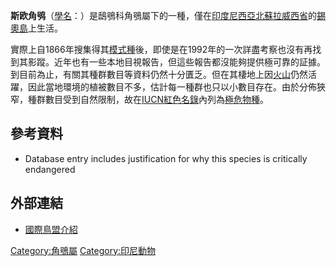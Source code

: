 {{Speciesbox
| name = 斯欧角鸮
| image = Otus siaoensis 2012 Indonesia stamp.jpg
| image_width = 250px
| status = CR 
| status_system = iucn3.1
| genus = Otus
| species = siaoensis
| authority = ([[Hermann_Schlegel|Schlegel]], 1873)
}}

'''斯欧角鸮'''（[[學名|學名]]：''{{lang|la|Otus siaoensis}}''）是鴟鴞科角鴞屬下的一種，僅在[[印度尼西亞|印度尼西亞]][[北蘇拉威西省|北蘇拉威西省]]的[[錫奧島|錫奧島]]上生活。

實際上自1866年搜集得其[[模式種|模式種]]後，即使是在1992年的一次詳盡考察也沒有再找到其影蹤。近年也有一些本地目視報告，但這些報告都沒能夠提供極可靠的証據。到目前為止，有關其種群數目等資料仍然十分匱乏。但在其棲地上因[[火山|火山]]仍然活躍，因此當地環境的植被數目不多，估計每一種群也只以小數目存在。由於分佈狹窄，種群數目受到自然限制，故在[[IUCN紅色名錄|IUCN紅色名錄]]內列為[[極危物種|極危物種]]。

==參考資料==
{{Reflist}}
* {{IUCN2006|assessors=BirdLife International|year=2004|id=40480|title=Otus siaoensis|downloaded=4 February 2007}} Database entry includes justification for why this species is critically endangered

==外部連結==
* [http://www.birdlife.org/datazone/species/index.html?action=SpcHTMDetails.asp&sid=30061&m=0 國際鳥盟介紹] {{Wayback|url=http://www.birdlife.org/datazone/species/index.html?action=SpcHTMDetails.asp&sid=30061&m=0 |date=20090103092302 }}
{{Taxonbar|from=Q775379}}

[[Category:角鴞屬|Category:角鴞屬]]
[[Category:印尼動物|Category:印尼動物]]


{{Owl-stub}}
